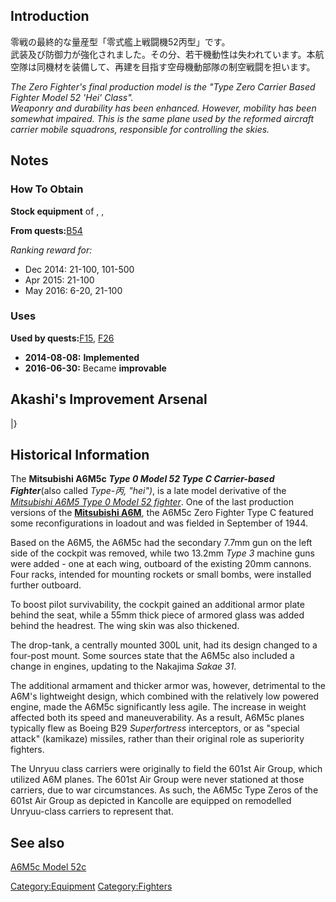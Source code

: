 {{EquipmentInfo|109}}

==Introduction==
零戦の最終的な量産型「零式艦上戦闘機52丙型」です。<br>武装及び防御力が強化されました。その分、若干機動性は失われています。本航空隊は同機材を装備して、再建を目指す空母機動部隊の制空戦闘を担います。  

''The Zero Fighter's final production model is the "Type Zero Carrier Based Fighter Model 52 'Hei' Class". <br>Weaponry and durability has been enhanced. However, mobility has been somewhat impaired. This is the same plane used by the reformed aircraft carrier mobile squadrons, responsible for controlling the skies.''

==Notes==
<div class="mw-collapsible"><h3>How To Obtain</h3>
<div class="mw-collapsible-content">
'''Stock equipment''' of {{Ship/Link|Amagi Kai}}, {{Ship/Link|Katsuragi Kai}}, {{Ship/Link|Unryuu Kai}}

'''From quests: '''[[Quests#B54|B54]]

''Ranking reward for:''
* Dec 2014: 21-100, 101-500
* Apr 2015: 21-100
* May 2016: 6-20, 21-100

</div></div>

<div class="mw-collapsible"><h3>Uses</h3>
<div class="mw-collapsible-content">
'''Used by quests: '''[[Quests#F15|F15]], [[Quests#F26|F26]]

</div></div>


<div class="mw-collapsible><h3>Updates History</h3>
<div class="mw-collapsible-content>
* '''2014-08-08:''' '''Implemented'''
* '''2016-06-30:''' Became '''improvable'''
</div></div>

== Akashi's Improvement Arsenal ==

{{AkashiWorkshop}}
{{AkashiWorkshopLine
| Name = {{PAGENAME}}
| ItemType = GreenPlane
| Fuel = 120
| Ammo = 120
| Steel = 0
| Baux = 280
|Mats0-5 = 4/6
|Mats6-9 = 5/9
|Mats10 = -
|Screws0-5 = 3/5
|Screws6-9 = 4/6
|Screws10 = -
|EquipConsume0-5 = 2x{{GreenPlane|Zero Fighter Type 52}}
|EquipConsume6-9 = 2x{{BluePlane|Tenzan}}
|EquipConsume10 = -
| Sun = T<br>&nbsp;
| Mon = T<br>&nbsp;
| Tue = T<br>&nbsp;
| Wed = T<br>U
| Thu = T<br>U
| Fri = T<br>U
| Sat = T<br>U
| 2ndShip = [[Taihou]]<br/>[[Unryuu]]
}}
|}

== Historical Information ==
The '''Mitsubishi A6M5c''' '''''Type 0 Model 52 Type C Carrier-based Fighter '''''(also called ''Type-丙, "hei")'', is a late model derivative of the ''[[Type 52 Zero Fighter|Mitsubishi A6M5 Type 0 Model 52 fighter]]''. One of the last production versions of the '''[[Type 21 Zero Fighter|Mitsubishi A6M]]''', the A6M5c Zero Fighter Type C featured some reconfigurations in loadout and was fielded in September of 1944.

Based on the A6M5, the A6M5c had the secondary 7.7mm gun on the left side of the cockpit was removed, while two 13.2mm ''Type 3'' machine guns were added - one at each wing, outboard of the existing 20mm cannons. Four racks, intended for mounting rockets or small bombs, were installed further outboard.

To boost pilot survivability, the cockpit gained an additional armor plate behind the seat, while a 55mm thick piece of armored glass was added behind the headrest. The wing skin was also thickened.

The drop-tank, a centrally mounted 300L unit, had its design changed to a four-post mount. Some sources state that the A6M5c also included a change in engines, updating to the Nakajima ''Sakae 31''. 

The additional armament and thicker armor was, however, detrimental to the A6M's lightweight design, which combined with the relatively low powered engine, made the A6M5c significantly less agile. The increase in weight affected both its speed and maneuverability. As a result, A6M5c planes typically flew as Boeing B29 ''Superfortress'' interceptors, or as "special attack" (kamikaze) missiles, rather than their original role as superiority fighters.

The Unryuu class carriers were originally to field the 601st Air Group, which utilized A6M planes. The 601st Air Group were never stationed at those carriers, due to war circumstances. As such, the A6M5c Type Zeros of the 601st Air Group as depicted in Kancolle are equipped on remodelled Unryuu-class carriers to represent that.
==See also==
[[wikipedia:Mitsubishi_A6M_Zero#A6M5_Type_0_Model_52|A6M5c Model 52c]]
{{Equipmentlist}}
[[Category:Equipment]]
[[Category:Fighters]]